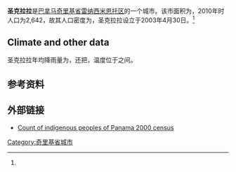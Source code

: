 {{Infobox settlement
|name                   = 圣克拉拉
|native_name            = 
|settlement_type        = [[市_(巴拿马)|市]]
|image_skyline          = 
|image_caption          = 
|image_alt              = 
|pushpin_map            =
|coordinates_display    = inline,title
|coordinates_region     = PA
|subdivision_type       = 国家
|subdivision_name       = {{flag|Panama}}
|subdivision_type1      = [[巴拿马行政区划|省份]]
|subdivision_name1      = [[奇里基省|奇里基省]]
|subdivision_type2      = [[区_(巴拿马)|区]]
|subdivision_name2      = [[雷纳西米恩托区|雷纳西米恩托区]]
|leader_title           = 
|leader_name            = 
|established_title      = 设立时间
|established_date       = 2003年4月30日<ref name=inec/>
|area_land_km2          = 67
|area_footnotes         = <ref name=inec>[http://www.contraloria.gob.pa/inec/archivos/P3601Cuadro11.xls {{Wayback|url=http://www.contraloria.gob.pa/inec/archivos/P3601Cuadro11.xls |date=20160304030354 }} "Cuadro 11 (Superficie, población y densidad de población en la República...)" [Table 11 (Area, population, and population density in the Republic...)<nowiki>]</nowiki>] (.xls). In {{cite web|title=Resultados Finales Básicos|trans-title=Basic Final Results|url=https://www.contraloria.gob.pa/inec/publicaciones/Publicaciones.aspx?ID_SUBCATEGORIA=59&ID_PUBLICACION=360&ID_IDIOMA=1&ID_CATEGORIA=13|publisher=[[National_Institute_of_Statistics_and_Census_of_Panama|National Institute of Statistics and Census of Panama]]|accessdate=May 26, 2015|language=es|archive-date=2015-07-10|archive-url=https://web.archive.org/web/20150710070123/http://www.contraloria.gob.pa/inec/Publicaciones/Publicaciones.aspx?ID_SUBCATEGORIA=59&ID_PUBLICACION=360&ID_IDIOMA=1&ID_CATEGORIA=13|dead-url=no}}</ref>
|population_as_of       = 2010
|population_total       = 2642
|population_footnotes   = <ref name=inec/>
|population_density_km2 = 39.5
|population_note        = 人口密度数据由计算得出
|timezone1              = [[北美东部时区|东部时区]]
|utc_offset1            = −5
|latd                   = 8
|latm                   = 50
|lats                   = 0
|latNS                  = N
|longd                  = 82
|longm                  = 45
|longs                  = 30
|longEW                 = W}}

'''圣克拉拉'''是[[巴拿马|巴拿马]][[奇里基省|奇里基省]][[雷纳西米恩托区|雷纳西米恩托区]]的一个城市。该市面积为{{convert|67|sqkm|sqmi}}，2010年时人口为2,642，故其人口密度为{{convert|39.5|PD/sqkm|PD/sqmi}}，圣克拉拉设立于2003年4月30日。<ref name=inec/>

==Climate and other data==
圣克拉拉年均降雨量为{{convert|4|m}}，还把{{convert|1200|m}}，温度位于{{convert|20|to|30|C|F}}之间。

==参考资料==
{{Reflist}}

==外部链接==
* [https://web.archive.org/web/20110622014140/http://darkwing.uoregon.edu/~pyoung/PmaIndPopDemog.html Count of indigenous peoples of Panama 2000 census]

{{Chiriquí Province}}

[[Category:奇里基省城市|Category:奇里基省城市]]